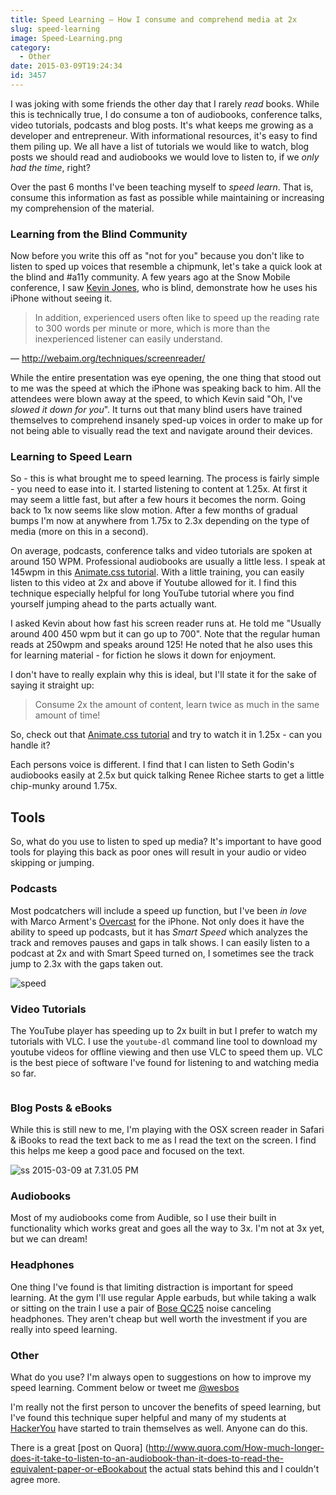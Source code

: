 ```yaml
---
title: Speed Learning — How I consume and comprehend media at 2x
slug: speed-learning
image: Speed-Learning.png
category:
  - Other
date: 2015-03-09T19:24:34
id: 3457
---
```


I was joking with some friends the other day that I rarely <em>read</em> books. While this is technically true, I do consume a ton of audiobooks, conference talks, video tutorials, podcasts and blog posts. It's what keeps me growing as a developer and entrepreneur. With informational resources, it's easy to find them piling up. We all have a list of tutorials we would like to watch, blog posts we should read and audiobooks we would love to listen to, if we <em>only had the time</em>, right?

Over the past 6 months I've been teaching myself to <em>speed learn</em>. That is, consume this information as fast as possible while maintaining or increasing my comprehension of the material.

<h3>Learning from the Blind Community</h3>

Now before you write this off as "not for you" because you don't like to listen to sped up voices that resemble a chipmunk, let's take a quick look at the blind and #a11y community. A few years ago at the Snow Mobile conference, I saw <a href="https://twitter.com/kevinrj">Kevin Jones</a>, who is blind, demonstrate how he uses his iPhone without seeing it.

<blockquote>
  In addition, experienced users often like to speed up the reading rate to 300
  words per minute or more, which is more than the inexperienced listener can
  easily understand.
</blockquote>

— http://webaim.org/techniques/screenreader/

While the entire presentation was eye opening, the one thing that stood out to me was the speed at which the iPhone was speaking back to him. All the attendees were blown away at the speed, to which Kevin said "Oh, I've <em>slowed it down for you</em>". It turns out that many blind users have trained themselves to comprehend insanely sped-up voices in order to make up for not being able to visually read the text and navigate around their devices.

<h3>Learning to Speed Learn</h3>

So - this is what brought me to speed learning. The process is fairly simple - you need to ease into it. I started listening to content at 1.25x. At first it may seem a little fast, but after a few hours it becomes the norm. Going back to 1x now seems like slow motion. After a few months of gradual bumps I'm now at anywhere from 1.75x to 2.3x depending on the type of media (more on this in a second).

On average, podcasts, conference talks and video tutorials are spoken at around 150 WPM. Professional audiobooks are usually a little less. I speak at 145wpm in this <a href="https://youtu.be/CBQGl6zokMs">Animate.css tutorial</a>. With a little training, you can easily listen to this video at 2x and above if Youtube allowed for it. I find this technique especially helpful for long YouTube tutorial where you find yourself jumping ahead to the parts actually want.

I asked Kevin about how fast his screen reader runs at. He told me "Usually around 400 450 wpm but it can go up to 700". Note that the regular human reads at 250wpm and speaks around 125! He noted that he also uses this for learning material - for fiction he slows it down for enjoyment.

I don't have to really explain why this is ideal, but I'll state it for the sake of saying it straight up:

<blockquote>
  Consume 2x the amount of content, learn twice as much in the same amount of
  time!
</blockquote>

So, check out that <a href="https://youtu.be/CBQGl6zokMs">Animate.css tutorial</a> and try to watch it in 1.25x - can you handle it?

Each persons voice is different. I find that I can listen to Seth Godin's audiobooks easily at 2.5x but quick talking Renee Richee starts to get a little chip-munky around 1.75x.

<h2>Tools</h2>

So, what do you use to listen to sped up media? It's important to have good tools for playing this back as poor ones will result in your audio or video skipping or jumping.

<h3>Podcasts</h3>

Most podcatchers will include a speed up function, but I've been <em>in love</em> with Marco Arment's <a href="https://overcast.fm/">Overcast</a> for the iPhone. Not only does it have the ability to speed up podcasts, but it has <em>Smart Speed</em> which analyzes the track and removes pauses and gaps in talk shows. I can easily listen to a podcast at 2x and with Smart Speed turned on, I sometimes see the track jump to 2.3x with the gaps taken out.

<img class="aligncenter size-full wp-image-3465" src="speed.png" alt="speed" />

<h3>Video Tutorials</h3>

The YouTube player has speeding up to 2x built in but I prefer to watch my tutorials with VLC. I use the `youtube-dl` command line tool to download my youtube videos for offline viewing and then use VLC to speed them up. VLC is the best piece of software I've found for listening to and watching media so far.

<img src="content" alt="" />

<h3>Blog Posts & eBooks</h3>

While this is still new to me, I'm playing with the OSX screen reader in Safari & iBooks to read the text back to me as I read the text on the screen. I find this helps me keep a good pace and focused on the text.

<img
  class="aligncenter size-full wp-image-3466"
  src="ss-2015-03-09-at-7.31.05-PM.png"
  alt="ss 2015-03-09 at 7.31.05 PM"
/>

<h3>Audiobooks</h3>

Most of my audiobooks come from Audible, so I use their built in functionality which works great and goes all the way to 3x. I'm not at 3x yet, but we can dream!

<h3>Headphones</h3>

One thing I've found is that limiting distraction is important for speed learning. At the gym I'll use regular Apple earbuds, but while taking a walk or sitting on the train I use a pair of <a href="http://wes.io/a8DV">Bose QC25</a> noise canceling headphones. They aren't cheap but well worth the investment if you are really into speed learning.

<h3>Other</h3>

What do you use? I'm always open to suggestions on how to improve my speed learning. Comment below or tweet me <a href="http://twitter.com/wesbos">@wesbos</a>

I'm really not the first person to uncover the benefits of speed learning, but I've found this technique super helpful and many of my students at <a href="http://hackeryou.com">HackerYou</a> have started to train themselves as well. Anyone can do this.

There is a great [post on Quora] (http://www.quora.com/How-much-longer-does-it-take-to-listen-to-an-audiobook-than-it-does-to-read-the-equivalent-paper-or-eBookabout the actual stats behind this and I couldn't agree more.
